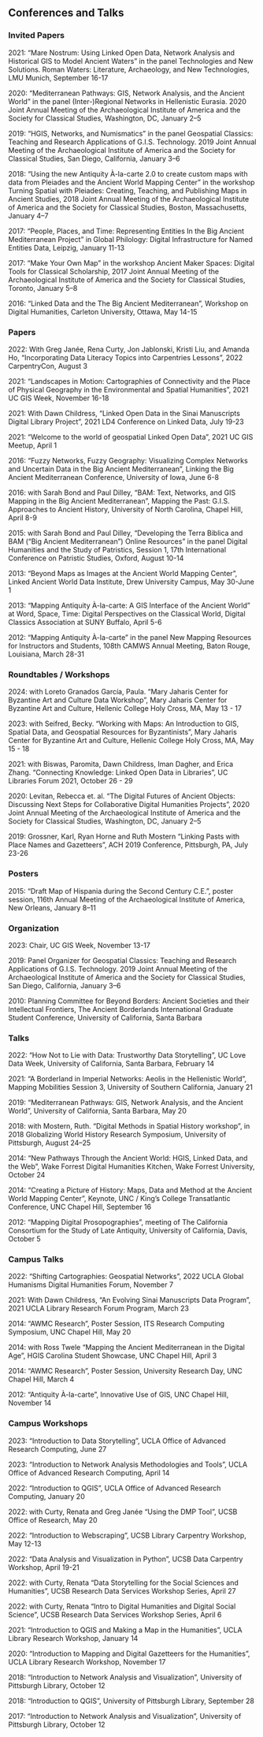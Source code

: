 ## Conferences and Talks  

### Invited Papers  
2021: "Mare Nostrum: Using Linked Open Data, Network Analysis and Historical GIS to Model Ancient Waters" in the panel Technologies and New Solutions. Roman Waters: Literature, Archaeology, and New Technologies, LMU Munich, September 16-17

2020: "Mediterranean Pathways: GIS, Network Analysis, and the Ancient World" in the panel (Inter-)Regional Networks in Hellenistic Eurasia. 2020 Joint Annual Meeting of the Archaeological Institute of America and the Society for Classical Studies, Washington, DC, January 2–5

2019: "HGIS, Networks, and Numismatics" in the panel Geospatial Classics: Teaching and Research Applications of G.I.S. Technology. 2019 Joint Annual Meeting of the Archaeological Institute of America and the Society for Classical Studies, San Diego, California, January 3–6

2018:  “Using the new Antiquity À-la-carte 2.0 to create custom maps with data from Pleiades and the Ancient World Mapping Center” in the workshop Turning Spatial with Pleiades: Creating, Teaching, and Publishing Maps in Ancient Studies, 2018 Joint Annual Meeting of the Archaeological Institute of America and the Society for Classical Studies, Boston, Massachusetts, January 4–7

2017: “People, Places, and Time: Representing Entities In the Big Ancient Mediterranean Project” in Global Philology: Digital Infrastructure for Named Entities Data, Leipzig, January 11-13

2017: “Make Your Own Map” in the workshop Ancient Maker Spaces: Digital Tools for Classical Scholarship, 2017 Joint Annual Meeting of the Archaeological Institute of America and the Society for Classical Studies, Toronto, January 5–8

2016: “Linked Data and the The Big Ancient Mediterranean”, Workshop on Digital Humanities, Carleton University, Ottawa, May 14-15

### Papers  
2022: With Greg Janée, Rena Curty, Jon Jablonski, Kristi Liu, and Amanda Ho, “Incorporating Data Literacy Topics into Carpentries Lessons”, 2022 CarpentryCon, August 3

2021: "Landscapes in Motion: Cartographies of Connectivity and the Place of Physical Geography in the Environmental and Spatial Humanities”, 2021 UC GIS Week, November 16-18  
   
2021: With Dawn Childress, “Linked Open Data in the Sinai Manuscripts Digital Library Project”, 2021 LD4 Conference on Linked Data, July 19-23

2021: “Welcome to the world of geospatial Linked Open Data”, 2021 UC GIS Meetup, April 1

2016: “Fuzzy Networks, Fuzzy Geography: Visualizing Complex Networks and Uncertain Data in the Big Ancient Mediterranean”, Linking the Big Ancient Mediterranean Conference, University of Iowa, June 6-8

2016: with Sarah Bond and Paul Dilley, “BAM: Text, Networks, and GIS Mapping in the Big Ancient Mediterranean”, Mapping the Past: G.I.S. Approaches to Ancient History, University of North Carolina, Chapel Hill, April 8-9

2015: with Sarah Bond and Paul Dilley, “Developing the Terra Biblica and BAM (“Big Ancient Mediterranean”) Online Resources” in the panel Digital Humanities and the Study of Patristics, Session 1, 17th International Conference on Patristic Studies, Oxford, August 10-14

2013: “Beyond Maps as Images at the Ancient World Mapping Center”, Linked Ancient World Data Institute, Drew University Campus, May 30-June 1

2013: “Mapping Antiquity À-la-carte: A GIS Interface of the Ancient World” at Word, Space, Time: Digital Perspectives on the Classical World, Digital Classics Association at SUNY Buffalo, April 5-6

2012: “Mapping Antiquity À-la-carte” in the panel New Mapping Resources for Instructors  and Students, 108th CAMWS Annual Meeting, Baton Rouge, Louisiana, March 28-31

### Roundtables / Workshops  
2024: with Loreto Granados García, Paula. "Mary Jaharis Center for Byzantine Art and Culture Data Workshop", Mary Jaharis Center for Byzantine Art and Culture, Hellenic College Holy Cross, MA, May 13 - 17

2023: with Seifred, Becky. “Working with Maps: An Introduction to GIS, Spatial Data, and Geospatial Resources for Byzantinists”, Mary Jaharis Center for Byzantine Art and Culture, Hellenic College Holy Cross, MA, May 15 - 18

2021: with Biswas, Paromita, Dawn Childress, Iman Dagher, and Erica Zhang. “Connecting Knowledge: Linked Open Data in Libraries”, UC Libraries Forum 2021, October 26 - 29

2020: Levitan, Rebecca et. al. “The Digital Futures of Ancient Objects: Discussing Next Steps for Collaborative Digital Humanities Projects”, 2020 Joint Annual Meeting of the Archaeological Institute of America and the Society for Classical Studies, Washington, DC, January 2–5

2019: Grossner, Karl, Ryan Horne and Ruth Mostern “Linking Pasts with Place Names and  Gazetteers”, ACH 2019 Conference, Pittsburgh, PA, July 23-26

### Posters  
2015: “Draft Map of Hispania during the Second Century C.E.”, poster session, 116th Annual Meeting of the Archaeological Institute of America, New Orleans, January 8–11

### Organization  
2023: Chair, UC GIS Week, November 13-17

2019: Panel Organizer for Geospatial Classics: Teaching and Research Applications of G.I.S. Technology. 2019 Joint Annual Meeting of the Archaeological Institute of America and the Society for Classical Studies, San Diego, California, January 3–6

2010: Planning Committee for Beyond Borders: Ancient Societies and their Intellectual Frontiers, The Ancient Borderlands International Graduate Student Conference, University of California, Santa Barbara

### Talks  
2022: “How Not to Lie with Data: Trustworthy Data Storytelling”, UC Love Data Week, University of California, Santa Barbara, February 14

2021: “A Borderland in Imperial Networks: Aeolis in the Hellenistic World”, Mapping Mobilities Session 3, University of Southern California, January 21

2019:  “Mediterranean Pathways: GIS, Network Analysis, and the Ancient World”, University of California, Santa Barbara, May 20

2018:  with Mostern, Ruth. “Digital Methods in Spatial History workshop”, in 2018 Globalizing World History Research Symposium, University of Pittsburgh, August 24–25

2014: “New Pathways Through the Ancient World: HGIS, Linked Data, and the Web”, Wake Forrest Digital Humanities Kitchen, Wake Forrest University, October 24

2014: “Creating a Picture of History: Maps, Data and Method at the Ancient World Mapping Center”, Keynote, UNC / King's College Transatlantic Conference, UNC Chapel Hill, September 16

2012: “Mapping Digital Prosopographies”, meeting of The California Consortium for the Study of Late Antiquity, University of California, Davis, October 5

### Campus Talks
2022: “Shifting Cartographies: Geospatial Networks”, 2022 UCLA Global Humanisms Digital Humanities Forum, November 7

2021: With Dawn Childress, “An Evolving Sinai Manuscripts Data Program”, 2021 UCLA Library Research Forum Program, March 23

2014: “AWMC Research”, Poster Session,  ITS Research Computing Symposium, UNC  Chapel Hill, May 20

2014: with Ross Twele “Mapping the Ancient Mediterranean in the Digital Age”, HGIS  Carolina Student Showcase, UNC Chapel Hill, April 3

2014: “AWMC Research”, Poster Session, University Research Day, UNC Chapel Hill, March  4

2012:  “Antiquity À-la-carte”, Innovative Use of GIS, UNC Chapel Hill, November 14

### Campus Workshops  
2023: “Introduction to Data Storytelling”, UCLA Office of Advanced Research Computing, June 27

2023: “Introduction to Network Analysis Methodologies and Tools”, UCLA Office of Advanced Research Computing, April 14

2022: “Introduction to QGIS”, UCLA Office of Advanced Research Computing, January 20

2022: with Curty, Renata and Greg Janée “Using the DMP Tool”, UCSB Office of Research, May 20

2022: “Introduction to Webscraping”, UCSB Library Carpentry Workshop, May 12-13

2022: “Data Analysis and Visualization in Python”, UCSB Data Carpentry Workshop, April 19-21

2022: with Curty, Renata “Data Storytelling for the Social Sciences and Humanities”, UCSB Research Data Services Workshop Series, April 27

2022: with Curty, Renata “Intro to Digital Humanities and Digital Social Science”, UCSB Research Data Services Workshop Series, April 6

2021: “Introduction to QGIS and Making a Map in the Humanities”, UCLA Library Research Workshop, January 14

2020: “Introduction to Mapping and Digital Gazetteers for the Humanities”, UCLA Library Research Workshop, November 17

2018: “Introduction to Network Analysis and Visualization”, University of Pittsburgh Library, October 12

2018: “Introduction to QGIS”, University of Pittsburgh Library, September 28

2017: “Introduction to Network Analysis and Visualization”, University of Pittsburgh Library, October 12
